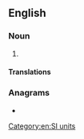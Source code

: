{{also|zetta-meter}}
==English==

===Noun===
{{en-noun}}

# {{alternative spelling of|zettametre|from=US|lang=en}}

====Translations====
{{trans-see|zettametre}}

===Anagrams===
* {{anagrams|en|zettametre}}

[[Category:en:SI units]]